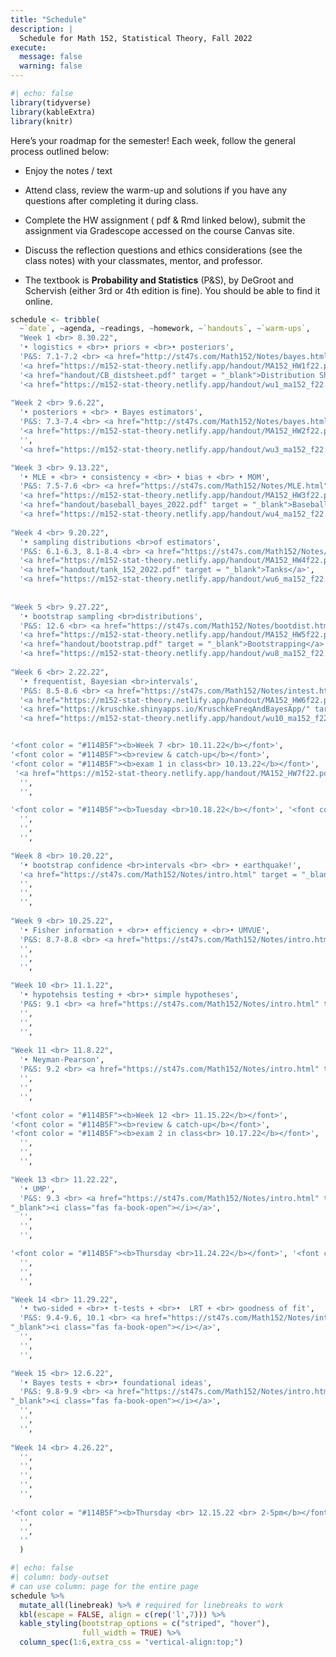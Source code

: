 ```yaml
---
title: "Schedule"
description: |
  Schedule for Math 152, Statistical Theory, Fall 2022
execute: 
  message: false
  warning: false
---
```


```r
#| echo: false
library(tidyverse)
library(kableExtra)
library(knitr)
```

Here's your roadmap for the semester! Each week, follow the general process outlined below:

-   Enjoy the notes / text <i class="fas fa-book-open"></i>

-   Attend class, review the <i class="fas fa-pencil-alt"></i>warm-up and solutions if you have any questions after completing it during class.

-   Complete the HW assignment (<i class="fa-solid fa-file-pdf"></i> pdf & <i class="fa-brands fa-r-project"></i> Rmd linked below), <i class="fa-solid fa-paper-plane"></i> submit the assignment via Gradescope accessed on the course Canvas site.

-   Discuss the reflection questions <i class="fas fa-lightbulb" target="_blank"></i> and ethics considerations <i class="fas fa-balance-scale"></i> (see the <i class="fas fa-book-open"></i> class notes) with your classmates, mentor, and professor.

-   The textbook is **Probability and Statistics** (P&S), by DeGroot and Schervish (either 3rd or 4th edition is fine).  You should be able to find it online.


```r
schedule <- tribble(
  ~`date`, ~agenda, ~readings, ~homework, ~`handouts`, ~`warm-ups`,
  "Week 1 <br> 8.30.22", 
  '• logistics + <br>• priors + <br>• posteriors',
  'P&S: 7.1-7.2 <br> <a href="http://st47s.com/Math152/Notes/bayes.html#bayes-rule" target = "_blank"><i class="fas fa-book-open"></i> Bayes (2.1, 2.2, 2.3)</a>', 
  '<a href="https://m152-stat-theory.netlify.app/handout/MA152_HW1f22.pdf" target = "_blank"><i class="fa-solid fa-file-pdf"></i> HW1 pdf</a> <br> <a href="https://m152-stat-theory.netlify.app/handout/MA152_HW1f22.Rmd" target = "_blank"><i class="fa-brands fa-r-project"></i> HW1 Rmd</a> <br> <a href="https://canvas.pomona.edu/" target = "_blank"><i class="fa-solid fa-paper-plane"></i> HW1 turn-in</a>',
  '<a href="handout/CB_distsheet.pdf" target = "_blank">Distribution Sheet</a>',
  '<a href="https://m152-stat-theory.netlify.app/handout/wu1_ma152_f22.pdf" target = "_blank"><i class="fas fa-pencil-alt"></i> WU 1</a> <br> <a href="https://m152-stat-theory.netlify.app/hw/wu2_ma152_f22.pdf" target = "_blank"><i class="fas fa-pencil-alt"></i> WU 2</a>',
  
"Week 2 <br> 9.6.22", 
  '• posteriors + <br> • Bayes estimators',
  'P&S: 7.3-7.4 <br> <a href="http://st47s.com/Math152/Notes/bayes.html#conjugate-prior-distributions" target = "_blank"><i class="fas fa-book-open"></i> Bayes (2.4, 2.4, 2.6, 2.7)</a>',
  '<a href="https://m152-stat-theory.netlify.app/handout/MA152_HW2f22.pdf" target = "_blank"><i class="fa-solid fa-file-pdf"></i> HW2 pdf</a> <br> <a href="https://m152-stat-theory.netlify.app/handout/MA152_HW2f22.Rmd" target = "_blank"><i class="fa-brands fa-r-project"></i> HW2 Rmd</a> <br> <a href="https://canvas.pomona.edu/" target = "_blank"><i class="fa-solid fa-paper-plane"></i> HW2 turn-in</a>',
  '',
  '<a href="https://m152-stat-theory.netlify.app/handout/wu3_ma152_f22.pdf" target = "_blank"><i class="fas fa-pencil-alt"></i> WU 3</a>',

"Week 3 <br> 9.13.22",   
  '• MLE + <br> • consistency + <br> • bias + <br> • MOM',
  'P&S: 7.5-7.6 <br> <a href="https://st47s.com/Math152/Notes/MLE.html" target = "_blank"><i class="fas fa-book-open"></i></a>',
  '<a href="https://m152-stat-theory.netlify.app/handout/MA152_HW3f22.pdf" target = "_blank"><i class="fa-solid fa-file-pdf"></i> HW3 pdf</a> <br> <a href="https://m152-stat-theory.netlify.app/handout/MA152_HW3f22.Rmd" target = "_blank"><i class="fa-brands fa-r-project"></i> HW3 Rmd</a> <br> <a href="https://canvas.pomona.edu/" target = "_blank"><i class="fa-solid fa-paper-plane"></i> HW3 turn-in</a>',
  '<a href="handout/baseball_bayes_2022.pdf" target = "_blank">Baseball and Bayes</a>',
  '<a href="https://m152-stat-theory.netlify.app/handout/wu4_ma152_f22.pdf" target = "_blank"><i class="fas fa-pencil-alt"></i> WU 4</a> <br> <a href="https://m152-stat-theory.netlify.app/handout/wu5_ma152_f22.pdf" target = "_blank"><i class="fas fa-pencil-alt"></i> WU 5</a>',
  
"Week 4 <br> 9.20.22", 
  '• sampling distributions <br>of estimators',
  'P&S: 6.1-6.3, 8.1-8.4 <br> <a href="https://st47s.com/Math152/Notes/sampdist.html" target = "_blank"><i class="fas fa-book-open"></i></a>',
  '<a href="https://m152-stat-theory.netlify.app/handout/MA152_HW4f22.pdf" target = "_blank"><i class="fa-solid fa-file-pdf"></i> HW4 pdf</a> <br> <a href="https://m152-stat-theory.netlify.app/handout/MA152_HW4f22.Rmd" target = "_blank"><i class="fa-brands fa-r-project"></i> HW4 Rmd</a> <br> <a href="https://canvas.pomona.edu/" target = "_blank"><i class="fa-solid fa-paper-plane"></i> HW4 turn-in</a>',
  '<a href="handout/tank_152_2022.pdf" target = "_blank">Tanks</a>',
  '<a href="https://m152-stat-theory.netlify.app/handout/wu6_ma152_f22.pdf" target = "_blank"><i class="fas fa-pencil-alt"></i> WU 6</a> <br> <a href="https://m152-stat-theory.netlify.app/handout/wu7_ma152_f22.pdf" target = "_blank"><i class="fas fa-pencil-alt"></i> WU 7</a>',
  
  
"Week 5 <br> 9.27.22",
  '• bootstrap sampling <br>distributions',
  'P&S: 12.6 <br> <a href="https://st47s.com/Math152/Notes/bootdist.html" target = "_blank"><i class="fas fa-book-open"></i></a>',
  '<a href="https://m152-stat-theory.netlify.app/handout/MA152_HW5f22.pdf" target = "_blank"><i class="fa-solid fa-file-pdf"></i> HW5 pdf</a> <br> <a href="https://m152-stat-theory.netlify.app/handout/MA152_HW5f22.Rmd" target = "_blank"><i class="fa-brands fa-r-project"></i> HW5 Rmd</a> <br> <a href="https://canvas.pomona.edu/" target = "_blank"><i class="fa-solid fa-paper-plane"></i> HW5 turn-in</a>',
  '<a href="handout/bootstrap.pdf" target = "_blank">Bootstrapping</a>',
  '<a href="https://m152-stat-theory.netlify.app/handout/wu8_ma152_f22.pdf" target = "_blank"><i class="fas fa-pencil-alt"></i> WU 8</a> <br> <a href="https://m152-stat-theory.netlify.app/handout/wu9_ma152_f22.pdf" target = "_blank"><i class="fas fa-pencil-alt"></i> WU 9</a>',
  
"Week 6 <br> 2.22.22", 
  '• frequentist, Bayesian <br>intervals',
  'P&S: 8.5-8.6 <br> <a href="https://st47s.com/Math152/Notes/intest.html" target = "_blank"><i class="fas fa-book-open"></i></a>',
  '<a href="https://m152-stat-theory.netlify.app/handout/MA152_HW6f22.pdf" target = "_blank"><i class="fa-solid fa-file-pdf"></i> HW6 pdf</a> <br> <a href="https://m152-stat-theory.netlify.app/handout/MA152_HW6f22.Rmd" target = "_blank"><i class="fa-brands fa-r-project"></i> HW6 Rmd</a> <br> <a href="https://canvas.pomona.edu/" target = "_blank"><i class="fa-solid fa-paper-plane"></i> HW6 turn-in</a>',
  '<a href="https://kruschke.shinyapps.io/KruschkeFreqAndBayesApp/" target = "_blank"><i class="fa-solid fa-gamepad"></i> App to compare Freq & Bayes Intervals</a> <br> <a href="handout/norm.bayes.pdf" target = "_blank">2 parameter normal Bayesian</a>',
  '<a href="https://m152-stat-theory.netlify.app/handout/wu10_ma152_f22.pdf" target = "_blank"><i class="fas fa-pencil-alt"></i> WU 10</a> <br> <a href="https://m152-stat-theory.netlify.app/handout/wu11_ma152_f22.pdf" target = "_blank"><i class="fas fa-pencil-alt"></i> WU 11</a>', 


'<font color = "#114B5F"><b>Week 7 <br> 10.11.22</b></font>', 
'<font color = "#114B5F"><b>review & catch-up</b></font>',
'<font color = "#114B5F"><b>exam 1 in class<br> 10.13.22</b></font>',
 '<a href="https://m152-stat-theory.netlify.app/handout/MA152_HW7f22.pdf" target = "_blank"><i class="fa-solid fa-file-pdf"></i> HW7 pdf</a> <br> <a href="https://m152-stat-theory.netlify.app/handout/MA152_HW7f22.Rmd" target = "_blank"><i class="fa-brands fa-r-project"></i> HW7 Rmd</a> <br> <i class="fa-solid fa-paper-plane"></i>not due, ever',
  '',
  '',

'<font color = "#114B5F"><b>Tuesday <br>10.18.22</b></font>', '<font color = "#114B5F"><b>Fall Break</b></font>',"", 
  '',
  '',
  '',      

"Week 8 <br> 10.20.22", 
  '• bootstrap confidence <br>intervals <br> <br> • earthquake!',
  '<a href="https://st47s.com/Math152/Notes/intro.html" target = "_blank"><i class="fas fa-book-open"></i></a>',
  '',
  '',
  '',
  
"Week 9 <br> 10.25.22", 
  '• Fisher information + <br>• efficiency + <br>• UMVUE',
  'P&S: 8.7-8.8 <br> <a href="https://st47s.com/Math152/Notes/intro.html" target = "_blank"><i class="fas fa-book-open"></i></a>',
  '',
  '',
  '',

"Week 10 <br> 11.1.22", 
  '• hypotehsis testing + <br>• simple hypotheses',
  'P&S: 9.1 <br> <a href="https://st47s.com/Math152/Notes/intro.html" target = "_blank"><i class="fas fa-book-open"></i></a>',
  '',
  '',
  '',
  
"Week 11 <br> 11.8.22", 
  '• Neyman-Pearson',
  'P&S: 9.2 <br> <a href="https://st47s.com/Math152/Notes/intro.html" target = "_blank"><i class="fas fa-book-open"></i></a>',
  '',
  '',
  '',  

'<font color = "#114B5F"><b>Week 12 <br> 11.15.22</b></font>', 
'<font color = "#114B5F"><b>review & catch-up</b></font>',
'<font color = "#114B5F"><b>exam 2 in class<br> 10.17.22</b></font>',
  '',
  '',
  '',

"Week 13 <br> 11.22.22", 
  '• UMP',
  'P&S: 9.3 <br> <a href="https://st47s.com/Math152/Notes/intro.html" target = 
"_blank"><i class="fas fa-book-open"></i></a>',
  '',
  '',
  '',  

'<font color = "#114B5F"><b>Thursday <br>11.24.22</b></font>', '<font color = "#114B5F"><b>Thanksgiving</b></font>',"", 
  '',
  '',
  '',      

"Week 14 <br> 11.29.22", 
  '• two-sided + <br>• t-tests + <br>•  LRT + <br> goodness of fit',
  'P&S: 9.4-9.6, 10.1 <br> <a href="https://st47s.com/Math152/Notes/intro.html" target = 
"_blank"><i class="fas fa-book-open"></i></a>',
  '',
  '',
  '',

"Week 15 <br> 12.6.22", 
  '• Bayes tests + <br>• foundational ideas',
  'P&S: 9.8-9.9 <br> <a href="https://st47s.com/Math152/Notes/intro.html" target = 
"_blank"><i class="fas fa-book-open"></i></a>',
  '',
  '',
  '',  
  
"Week 14 <br> 4.26.22", 
  '',
  '',
  '',
  '',
  '',
  
'<font color = "#114B5F"><b>Thursday <br> 12.15.22 <br> 2-5pm</b></font>', '<font color = "#114B5F"><b>Final Exam </b></font>',"", 
  '',
  '',
  ''   
  )
```


```r
#| echo: false
#| column: body-outset
# can use column: page for the entire page
schedule %>% 
  mutate_all(linebreak) %>% # required for linebreaks to work
  kbl(escape = FALSE, align = c(rep('l',7))) %>%
  kable_styling(bootstrap_options = c("striped", "hover"),
                full_width = TRUE) %>%
  column_spec(1:6,extra_css = "vertical-align:top;")
```




